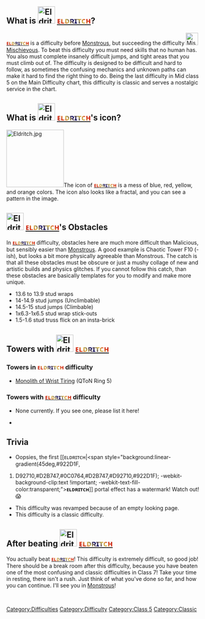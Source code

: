 {{Background|File=IMG 0762.jpeg|Size=2000px}}{{Scrollbox|Notices=
''Notices''
{{Humanly Impossible}}
{{Classic}}
}}
{{NewDifficultyInfobox|gradient=45deg,#922D1F,
#D92710,#D2B747,#0C0764,#D2B747,#D92710,#922D1F|title1=[[File:Eldritch.jpg|45x45px]] [[ᴇʟᴅʀɪᴛᴄʜ|<span style="background:linear-gradient(45deg,#922D1F,
#D92710,#D2B747,#0C0764,#D2B747,#D92710,#922D1F); -webkit-background-clip:text !important; -webkit-text-fill-color:transparent;">'''ᴇʟᴅʀɪᴛᴄʜ'''</span>]]|image1=[[File:Eldritch.jpg]]|caption1=One of the most classic difficulties.|class=5|rating=39|type=Classic Difficulty
Humanly Impossible Difficulty|previous=[[File:Mischievous.png|frameless|32x32px]] [[Mischievous]]|next={{Class7Difficulties|Monstrous}} [[Monstrous]]|decal_id=13838872239|creator(s)=Auserfromrobloxx (revamper)

TwiistD4our (Creator)|short_name=Eldrtch.|original_creator(s)=TwiistD4our|previous_creator(s)=|date_added=9/27/2020|revamp_date=12/14/22|hex_color=922D1F, D92710, D2B747, 0C0764|class_range=Mid}}
==What is [[File:Eldritch.jpg|45x45px]] [[ᴇʟᴅʀɪᴛᴄʜ|<span style="background:linear-gradient(45deg,#922D1F,
#D92710,#D2B747,#0C0764,#D2B747,#D92710,#922D1F); -webkit-background-clip:text !important; -webkit-text-fill-color:transparent;">'''ᴇʟᴅʀɪᴛᴄʜ'''</span>]]?                            ==

[[ᴇʟᴅʀɪᴛᴄʜ|<span style="background:linear-gradient(45deg,#922D1F,
#D92710,#D2B747,#0C0764,#D2B747,#D92710,#922D1F); -webkit-background-clip:text !important; -webkit-text-fill-color:transparent;">'''ᴇʟᴅʀɪᴛᴄʜ'''</span>]] is a difficulty before {{Class7Difficulties|Monstrous}} [[Monstrous]], but succeeding the difficulty [[File:Mischievous.png|frameless|32x32px]] [[Mischievous]]. To beat this difficulty you must need skills that no human has. You also must complete insanely difficult jumps, and tight areas that you must climb out of. The difficulty is designed to be difficult and hard to follow, as sometimes the confusing mechanics and unknown paths can make it hard to find the right thing to do. Being the last difficulty in Mid class 5 on the Main Difficulty chart, this difficulty is classic and serves a nostalgic service in the chart. 

==What is [[File:Eldritch.jpg|45x45px]] [[ᴇʟᴅʀɪᴛᴄʜ|<span style="background:linear-gradient(45deg,#922D1F,
#D92710,#D2B747,#0C0764,#D2B747,#D92710,#922D1F); -webkit-background-clip:text !important; -webkit-text-fill-color:transparent;">'''ᴇʟᴅʀɪᴛᴄʜ'''</span>]]'s icon?==
[[File:Eldritch.jpg|center|150x150px]]The icon of [[ᴇʟᴅʀɪᴛᴄʜ|<span style="background:linear-gradient(45deg,#922D1F,
#D92710,#D2B747,#0C0764,#D2B747,#D92710,#922D1F); -webkit-background-clip:text !important; -webkit-text-fill-color:transparent;">'''ᴇʟᴅʀɪᴛᴄʜ'''</span>]] is a mess of blue, red, yellow, and orange colors. The icon also looks like a fractal, and you can see a pattern in the image.

==[[File:Eldritch.jpg|45x45px]] '''[[ᴇʟᴅʀɪᴛᴄʜ|<span style="background:linear-gradient(45deg,#922D1F,
#D92710,#D2B747,#0C0764,#D2B747,#D92710,#922D1F); -webkit-background-clip:text !important; -webkit-text-fill-color:transparent;">'''ᴇʟᴅʀɪᴛᴄʜ'''</span>]]'''<nowiki/>'s Obstacles==
In [[ᴇʟᴅʀɪᴛᴄʜ|<span style="background:linear-gradient(45deg,#922D1F,
#D92710,#D2B747,#0C0764,#D2B747,#D92710,#922D1F); -webkit-background-clip:text !important; -webkit-text-fill-color:transparent;">'''ᴇʟᴅʀɪᴛᴄʜ'''</span>]] difficulty, obstacles here are much more difficult than Malicious, but sensibly easier than {{Class7Difficulties|Monstrous}} [[Monstrous]]. A good example is Chaotic Tower F10 (-ish), but looks a bit more physically agreeable than Monstrous. The catch is that all these obstacles must be obscure or just a mushy collage of new and artistic builds and physics glitches. If you cannot follow this catch, than these obstacles are basically templates for you to modify and make more unique.

*13.6 to 13.9 stud wraps
*14-14.9 stud jumps (Unclimbable)
*14.5-15 stud jumps (Climbable)
*1x6.3-1x6.5 stud wrap stick-outs
*1.5-1.6 stud truss flick on an insta-brick

== Towers with [[File:Eldritch.jpg|45x45px]] '''[[ᴇʟᴅʀɪᴛᴄʜ|<span style="background:linear-gradient(45deg,#922D1F,
#D92710,#D2B747,#0C0764,#D2B747,#D92710,#922D1F); -webkit-background-clip:text !important; -webkit-text-fill-color:transparent;">'''ᴇʟᴅʀɪᴛᴄʜ'''</span>]]''' ==

=== Towers in <span style="background:linear-gradient(45deg,#922D1F, #D92710,#D2B747,#0C0764,#D2B747,#D92710,#922D1F); -webkit-background-clip:text !important; -webkit-text-fill-color:transparent;">'''ᴇʟᴅʀɪᴛᴄʜ'''</span> difficulty ===

* [https://www.roblox.com/games/10406214285/Quasis-Towers-of-Nonsense Monolith of Wrist Tiring] (QToN Ring 5)

=== Towers with [[ᴇʟᴅʀɪᴛᴄʜ|<span style="background:linear-gradient(45deg,#922D1F,
#D92710,#D2B747,#0C0764,#D2B747,#D92710,#922D1F); -webkit-background-clip:text !important; -webkit-text-fill-color:transparent;">'''ᴇʟᴅʀɪᴛᴄʜ'''</span>]] difficulty ===

* None currently. If you see one, please list it here!

*

==Trivia== 
*Oopsies, the first [[ᴇʟᴅʀɪᴛᴄʜ|<span style="background:linear-gradient(45deg,#922D1F,
#D92710,#D2B747,#0C0764,#D2B747,#D92710,#922D1F); -webkit-background-clip:text !important; -webkit-text-fill-color:transparent;">'''ᴇʟᴅʀɪᴛᴄʜ'''</span>]] portal effect has a watermark! Watch out! 😱
*This difficulty was revamped because of an empty looking page.
*This difficulty is a classic difficulty.

== After beating [[File:Eldritch.jpg|45x45px]] '''[[ᴇʟᴅʀɪᴛᴄʜ|<span style="background:linear-gradient(45deg,#922D1F,
#D92710,#D2B747,#0C0764,#D2B747,#D92710,#922D1F); -webkit-background-clip:text !important; -webkit-text-fill-color:transparent;">'''ᴇʟᴅʀɪᴛᴄʜ'''</span>]]''' ==
You actually beat [[ᴇʟᴅʀɪᴛᴄʜ|<span style="background:linear-gradient(45deg,#922D1F,
#D92710,#D2B747,#0C0764,#D2B747,#D92710,#922D1F); -webkit-background-clip:text !important; -webkit-text-fill-color:transparent;">'''ᴇʟᴅʀɪᴛᴄʜ'''</span>]]! This difficulty is extremely difficult, so good job! There should be a break room after this difficulty, because you have beaten one of the most confusing and classic difficulties in Class 7! Take your time in resting, there isn't a rush. Just think of what you've done so far, and how you can continue. I'll see you in {{Class7Difficulties|Monstrous}} [[Monstrous]]!

<br />
{{DifficultiesNavbox}}
[[Category:Difficulties]]
[[Category:Difficulty]]
[[Category:Class 5]]
[[Category:Classic]]